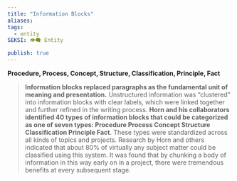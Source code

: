 ```yaml
---
title: "Information Blocks"
aliases: 
tags:
  - entity
SEKSI: 👁️‍🗨️ Entity

publish: true
---
```



**Procedure, Process, Concept, Structure, Classification, Principle, Fact**

> **Information blocks replaced paragraphs as the fundamental unit of meaning and presentation.** Unstructured information was “clustered” into information blocks with clear labels, which were linked together and further refined in the writing process. **Horn and his collaborators identified 40 types of information blocks that could be categorized as one of seven types: Procedure Process Concept Structure Classification Principle Fact**. These types were standardized across all kinds of topics and projects. Research by Horn and others indicated that about 80% of virtually any subject matter could be classified using this system. It was found that by chunking a body of information in this way early on in a project, there were tremendous benefits at every subsequent stage.
